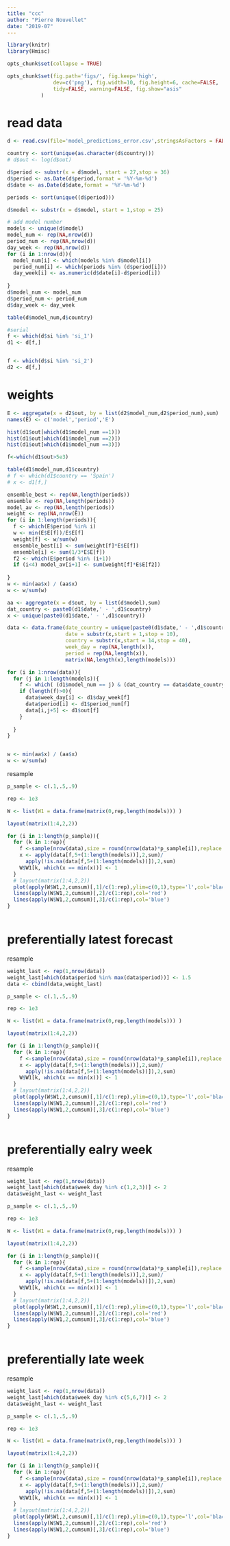 ```yaml
---
title: "ccc"
author: "Pierre Nouvellet"
date: "2019-07"
---
```


```r
library(knitr)
library(Hmisc)

opts_chunk$set(collapse = TRUE)

opts_chunk$set(fig.path='figs/', fig.keep='high', 
               dev=c('png'), fig.width=10, fig.height=6, cache=FALSE,
               tidy=FALSE, warning=FALSE, fig.show="asis"
 	       )

```

# read data 

```r

d <- read.csv(file='model_predictions_error.csv',stringsAsFactors = FALSE)

country <- sort(unique(as.character(d$country)))
# d$out <- log(d$out)

d$period <- substr(x = d$model, start = 27,stop = 36)
d$period <- as.Date(d$period,format = '%Y-%m-%d')
d$date <- as.Date(d$date,format = '%Y-%m-%d')

periods <- sort(unique((d$period)))

d$model <- substr(x = d$model, start = 1,stop = 25)

# add model number
models <- unique(d$model)
model_num <- rep(NA,nrow(d))
period_num <- rep(NA,nrow(d))
day_week <- rep(NA,nrow(d))
for (i in 1:nrow(d)){
  model_num[i] <- which(models %in% d$model[i])
  period_num[i] <- which(periods %in% (d$period[i]))
  day_week[i] <- as.numeric(d$date[i]-d$period[i])
  
}
d$model_num <- model_num
d$period_num <- period_num
d$day_week <- day_week

table(d$model_num,d$country)

#serial
f <- which(d$si %in% 'si_1')
d1 <- d[f,]


f <- which(d$si %in% 'si_2')
d2 <- d[f,]

```


# weights

```r

E <- aggregate(x = d2$out, by = list(d2$model_num,d2$period_num),sum)
names(E) <- c('model','period','E')

hist(d1$out[which(d1$model_num ==1)])
hist(d1$out[which(d1$model_num ==2)])
hist(d1$out[which(d1$model_num ==3)])

f<-which(d1$out>5e3)

table(d1$model_num,d1$country)
# f <- which(d1$country == 'Spain')
# x <- d1[f,]

ensemble_best <- rep(NA,length(periods))
ensemble <- rep(NA,length(periods))
model_av <- rep(NA,length(periods))
weight <- rep(NA,nrow(E))
for (i in 1:length(periods)){
  f <- which(E$period %in% i)
  w <- min(E$E[f])/E$E[f]
  weight[f] <- w/sum(w)
  ensemble_best[i] <- sum(weight[f]*E$E[f])
  ensemble[i] <- sum(1/3*E$E[f])
  f2 <- which(E$period %in% (i+1))
  if (i<4) model_av[i+1] <- sum(weight[f]*E$E[f2])
  
}
w <- min(aa$x) / (aa$x) 
w <- w/sum(w)


```





```r

aa <- aggregate(x = d$out, by = list(d$model),sum)
dat_country <- paste0(d1$date,' - ',d1$country)
x <- unique(paste0(d1$date,' - ',d1$country))

data <- data.frame(date_country = unique(paste0(d1$date,' - ',d1$country)),
                   date = substr(x,start = 1,stop = 10),
                   country = substr(x,start = 14,stop = 40),
                   week_day = rep(NA,length(x)),
                   period = rep(NA,length(x)),
                   matrix(NA,length(x),length(models)))

for (i in 1:nrow(data)){
  for (j in 1:length(models)){
    f <- which( (d1$model_num == j) & (dat_country == data$date_country[i]))
    if (length(f)>0){
      data$week_day[i] <- d1$day_week[f]
      data$period[i] <- d1$period_num[f]
      data[i,j+5] <- d1$out[f]
    }
    
  }
}


w <- min(aa$x) / (aa$x) 
w <- w/sum(w)

```
resample 

```r
p_sample <- c(.1,.5,.9)

rep <- 1e3

W <- list(W1 = data.frame(matrix(0,rep,length(models))) )

layout(matrix(1:4,2,2))

for (i in 1:length(p_sample)){
  for (k in 1:rep){
    f <-sample(nrow(data),size = round(nrow(data)*p_sample[i]),replace = FALSE)
    x <- apply(data[f,5+(1:length(models))],2,sum)/
      apply(!is.na(data[f,5+(1:length(models))]),2,sum)
    W$W1[k, which(x == min(x))] <- 1
  }
  # layout(matrix(1:4,2,2))
  plot(apply(W$W1,2,cumsum)[,1]/c(1:rep),ylim=c(0,1),type='l',col='black',main=p_sample[i])
  lines(apply(W$W1,2,cumsum)[,2]/c(1:rep),col='red')
  lines(apply(W$W1,2,cumsum)[,3]/c(1:rep),col='blue')
}



```


# preferentially latest forecast

resample 

```r
weight_last <- rep(1,nrow(data))
weight_last[which(data$period %in% max(data$period))] <- 1.5
data <- cbind(data,weight_last)

p_sample <- c(.1,.5,.9)

rep <- 1e3

W <- list(W1 = data.frame(matrix(0,rep,length(models))) )

layout(matrix(1:4,2,2))

for (i in 1:length(p_sample)){
  for (k in 1:rep){
    f <-sample(nrow(data),size = round(nrow(data)*p_sample[i]),replace = TRUE,prob = weight_last)
    x <- apply(data[f,5+(1:length(models))],2,sum)/
      apply(!is.na(data[f,5+(1:length(models))]),2,sum)
    W$W1[k, which(x == min(x))] <- 1
  }
  # layout(matrix(1:4,2,2))
  plot(apply(W$W1,2,cumsum)[,1]/c(1:rep),ylim=c(0,1),type='l',col='black',main=p_sample[i])
  lines(apply(W$W1,2,cumsum)[,2]/c(1:rep),col='red')
  lines(apply(W$W1,2,cumsum)[,3]/c(1:rep),col='blue')
}



```



# preferentially ealry week

resample 

```r
weight_last <- rep(1,nrow(data))
weight_last[which(data$week_day %in% c(1,2,3))] <- 2
data$weight_last <- weight_last

p_sample <- c(.1,.5,.9)

rep <- 1e3

W <- list(W1 = data.frame(matrix(0,rep,length(models))) )

layout(matrix(1:4,2,2))

for (i in 1:length(p_sample)){
  for (k in 1:rep){
    f <-sample(nrow(data),size = round(nrow(data)*p_sample[i]),replace = TRUE,prob = weight_last)
    x <- apply(data[f,5+(1:length(models))],2,sum)/
      apply(!is.na(data[f,5+(1:length(models))]),2,sum)
    W$W1[k, which(x == min(x))] <- 1
  }
  # layout(matrix(1:4,2,2))
  plot(apply(W$W1,2,cumsum)[,1]/c(1:rep),ylim=c(0,1),type='l',col='black',main=p_sample[i])
  lines(apply(W$W1,2,cumsum)[,2]/c(1:rep),col='red')
  lines(apply(W$W1,2,cumsum)[,3]/c(1:rep),col='blue')
}



```




# preferentially late week

resample 

```r
weight_last <- rep(1,nrow(data))
weight_last[which(data$week_day %in% c(5,6,7))] <- 2
data$weight_last <- weight_last

p_sample <- c(.1,.5,.9)

rep <- 1e3

W <- list(W1 = data.frame(matrix(0,rep,length(models))) )

layout(matrix(1:4,2,2))

for (i in 1:length(p_sample)){
  for (k in 1:rep){
    f <-sample(nrow(data),size = round(nrow(data)*p_sample[i]),replace = TRUE,prob = weight_last)
    x <- apply(data[f,5+(1:length(models))],2,sum)/
      apply(!is.na(data[f,5+(1:length(models))]),2,sum)
    W$W1[k, which(x == min(x))] <- 1
  }
  # layout(matrix(1:4,2,2))
  plot(apply(W$W1,2,cumsum)[,1]/c(1:rep),ylim=c(0,1),type='l',col='black',main=p_sample[i])
  lines(apply(W$W1,2,cumsum)[,2]/c(1:rep),col='red')
  lines(apply(W$W1,2,cumsum)[,3]/c(1:rep),col='blue')
}



```
#